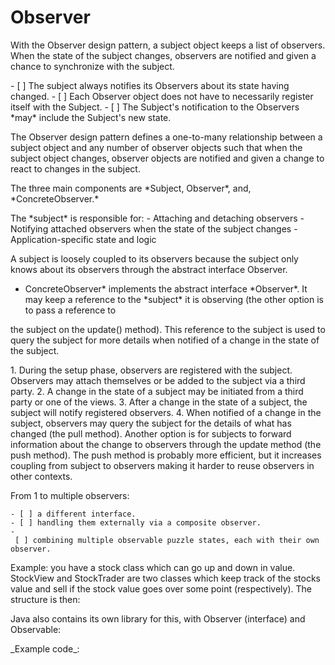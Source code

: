 = Observer =

With the Observer design pattern, a subject object keeps a list of observers. When the state of the subject changes, observers are notified and given a chance to 
synchronize with the subject.

- [ ] The subject always notifies its Observers about its state having changed.
- [ ] Each Observer object does not have to necessarily register itself with the Subject.
- [ ] The Subject's notification to the Observers *may* include the Subject's new state.

The Observer design pattern defines a one-to-many relationship between a subject object and any number of observer objects such that when the subject object changes, 
observer objects are notified and given a change to react to changes in the subject.

The three main components are *Subject, Observer*, and, *ConcreteObserver.*

The *subject* is responsible for:
- Attaching and detaching observers
- Notifying attached observers when the state of the subject changes
- Application-specific state and logic

A subject is loosely coupled to its observers because the subject only knows about its observers through the abstract interface Observer.

*ConcreteObserver* implements the abstract interface *Observer*. It may keep a reference to the *subject* it is observing (the other option is to pass a reference to
the subject on the update() method). This reference to the subject is used to query the subject for more details when notified of a change in the state of the subject.

1. During the setup phase, observers are registered with the subject. Observers may attach themselves or be added to the subject via a third party. 
2. A change in the state of a subject may be initiated from a third party or one of the views.
3. After a change in the state of a subject, the subject will notify registered observers. 
4. When notified of a change in the subject, observers may query the subject for the details of what has changed (the pull method). Another option is for subjects to 
forward information about the change to observers through the update method (the push method). The push method is probably more efficient, but it increases coupling 
from subject to observers making it harder to reuse observers in other contexts.

From 1 to multiple observers:
 - [ ] a different interface.
 - [ ] handling them externally via a composite observer.
 - [ ] combining multiple observable puzzle states, each with their own observer.

Example: you have a stock class which can go up and down in value. StockView and StockTrader are two classes which keep track of the stocks value and sell if the stock value goes over some point (respectively). The structure is then:
{{file:observer2.png}}

Java also contains its own library for this, with Observer (interface) and Observable: 
{{file:observer1.png}}

_Example code_:
{{{java
public interface PuzzleState {
    int getCell(int index);
    void resetCell(int index);
    void incCell(int index);
}
public interface PuzzleStateObserver {
    void notify(PuzzleState subject, int index);
}
public class ObservablePuzzleState implements PuzzleState {
    // Puzzle being observed
    private puzzleState puzzleState;

    // Observer 
    private PuzzleStateObserver observer;
    
    public ObservablePuzzleState (final PuzzleState puzzleState, final PuzzleStateObserver observer) {
        this.puzzleState = puzzleState;
        this.observer = observer;
    }
    
    @Override
    public int getCell(int index) {
        return puzzleState.getCell(index);
    }
    @Override
    public void resetCell(int index) {
        puzzleState.resetCell(index);
        observer.notify(this, index);
    }
    @Override
    public void incCell(int index) {
        puzzleState.incCell(index);
        observer.notify(this, index);
    }
}
}}}
